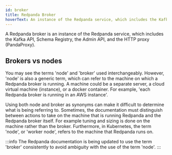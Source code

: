 ```yaml
---
id: broker
title: Redpanda Broker
hoverText: An instance of the Redpanda service, which includes the Kafka API, Schema Registry, the Admin API, and the HTTP proxy (PandaProxy).
---
```


A Redpanda broker is an instance of the Redpanda service, which includes the Kafka API, Schema Registry, the Admin API, and the HTTP proxy (PandaProxy).

## Brokers vs nodes

You may see the terms 'node' and 'broker' used interchangeably. However, 'node' is also a generic term, which can refer to the machine on which a Redpanda broker is running. A machine could be a separate server, a cloud virtual machine (instance), or a docker container. For example, 'each Redpanda broker is running in an AWS instance'.

Using both node and broker as synonyms can make it difficult to determine what is being referring to. Sometimes, the documentation must distinguish between actions to take on the machine that is running Redpanda and the Redpanda broker itself. For example tuning and sizing is done on the machine rather than the broker. Furthermore, in Kubernetes, the term 'node', or 'worker node', refers to the machine that Redpanda runs on.

:::info
The Redpanda documentation is being updated to use the term 'broker' consistently to avoid ambiguity with the use of the term 'node'.
:::

